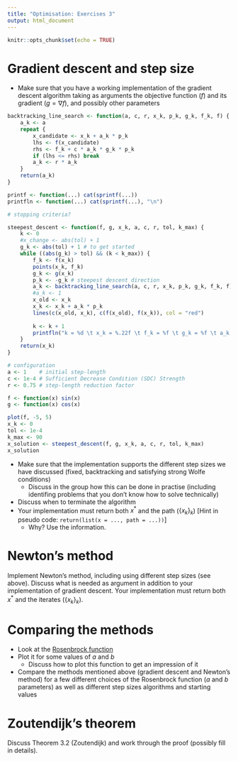 ```yaml
---
title: "Optimisation: Exercises 3"
output: html_document
---
```


```r
knitr::opts_chunk$set(echo = TRUE)
```


# Gradient descent and step size

* Make sure that you have a working implementation of the gradient descent algorithm taking as arguments the objective function ($f$) and its gradient ($g = \nabla f$), and possibly other parameters

```r
backtracking_line_search <- function(a, c, r, x_k, p_k, g_k, f_k, f) {
	a_k <- a
	repeat {
		x_candidate <- x_k + a_k * p_k
		lhs <- f(x_candidate)
		rhs <- f_k + c * a_k * g_k * p_k
		if (lhs <= rhs) break
		a_k <- r * a_k
	}
	return(a_k)
}

printf <- function(...) cat(sprintf(...))
printfln <- function(...) cat(sprintf(...), "\n")

# stopping criteria?

steepest_descent <- function(f, g, x_k, a, c, r, tol, k_max) {
	k <- 0
	#x_change <- abs(tol) + 1
	g_k <- abs(tol) + 1 # to get started
	while ((abs(g_k) > tol) && (k < k_max)) {
		f_k <- f(x_k)
		points(x_k, f_k)
		g_k <- g(x_k)
		p_k <- -g_k # steepest descent direction
		a_k <- backtracking_line_search(a, c, r, x_k, p_k, g_k, f_k, f)
		#a_k <- 1
		x_old <- x_k
		x_k <- x_k + a_k * p_k
		lines(c(x_old, x_k), c(f(x_old), f(x_k)), col = "red")
		
		k <- k + 1
		printfln("k = %d \t x_k = %.22f \t f_k = %f \t g_k = %f \t a_k = %f", k, x_k, f_k, g_k, a_k)
	}
	return(x_k)
}

```

```r
# configuration
a <- 1    # initial step-length
c <- 1e-4 # Sufficient Decrease Condition (SDC) Strength
r <- 0.75 # step-length reduction factor

f <- function(x) sin(x)
g <- function(x) cos(x)

plot(f, -5, 5)
x_k <- 0
tol <- 1e-4
k_max <- 90
x_solution <- steepest_descent(f, g, x_k, a, c, r, tol, k_max)
x_solution
```

* Make sure that the implementation supports the different step sizes we have discussed (fixed, backtracking and satisfying strong Wolfe conditions)
    + Discuss in the group how this can be done in practise (including identifing problems that you don't know how to solve technically)
* Discuss when to terminate the algorithm
* Your implementation must return both $x^*$ and the path ($\{x_k\}_k$) [Hint in pseudo code: `return(list(x = ..., path = ...))`]
    + Why? Use the information.

# Newton's method

Implement Newton's method, including using different step sizes (see above). Discuss what is needed as argument in addition to your implementation of gradient descent. Your implementation must return both $x^*$ and the iterates ($\{x_k\}_k$).

# Comparing the methods

* Look at the [Rosenbrock function](https://en.wikipedia.org/wiki/Rosenbrock_function)
* Plot it for some values of $a$ and $b$
    + Discuss how to plot this function to get an impression of it
* Compare the methods mentioned above (gradient descent and Newton's method) for a few different choices of the Rosenbrock function ($a$ and $b$ parameters) as well as different step sizes algorithms and starting values

# Zoutendijk's theorem

Discuss Theorem 3.2 (Zoutendijk) and work through the proof (possibly fill in details).
